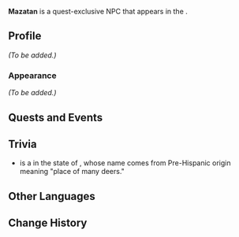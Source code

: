 {{Meta
<!-- Remove this template after adding the missing info -->
|missing_NPC_profile  = yes
<!--
|missing_NPC_idle     = yes
|missing_NPC_dialogue = yes
-->
}}
{{Character Infobox
|type             = Quest NPC
|image            = NPC Mazatan.png
|realname         = <!-- Optional, if different from in-game name -->
|deceased         = <!-- Past (for deceased prior to events of the game) or free response -->
|region           = Natlan
|location         = Natlan
|affiliation      = Flower-Feather Clan
|title            = 

|ancestry         = <!-- Clan/family -->
|father           = 
|mother           = 
|spouse           = 
|sibling          = 
|child            = 
|relative         = 

|voiceEN          = 
|voiceCN          = 
|voiceJP          = 
|voiceKR          = 
}}
'''Mazatan''' is a quest-exclusive NPC that appears in the {{Quest|Black Stone Under a White Stone}}.
<!--
==Location==
{{subst:#tag:gallery|
NPC Location {{subst:#titleparts:{{subst:PAGENAME}}}}.png{{subst:!}}{{subst:#titleparts:{{subst:PAGENAME}}}}'s location
NPC Location {{subst:#titleparts:{{subst:PAGENAME}}}} Context.png{{subst:!}}Additional context
}}
-->
==Profile==
<!--Detailed story/lore information goes here.-->
''(To be added.)''

===Appearance===
<!--Keep appearance section short and concise. Limit to 2 paragraphs with 3-4 sentences each.-->
''(To be added.)''

==Quests and Events==
{{Quests and Events}}
<!--
==Idle Quotes==
{{Dialogue Start}}
: {{DIcon|Idle}} {{Tx}}
:: {{A|VO {{subst:#titleparts:{{subst:PAGENAME}}}} 01.ogg}} "{{Tx}}"
{{Dialogue End}}

==Dialogue==
{{Dialogue Start}}
:'''{{subst:#titleparts:{{subst:PAGENAME}}}}:''' 
:{{DIcon}}
{{Dialogue End}}
<!--
==Event Dialogue==
===Event Name===
{{Dialogue Start}}
:'''{{subst:#titleparts:{{subst:PAGENAME}}}}:'''
{{Dialogue End}}
-->
==Trivia==
*{{w|Mazatán, Chiapas|Mazatán}} is a {{w|Municipalities of Chiapas|municipality}} in the {{w|Mexico|Mexican}} state of {{w|Chiapas}}, whose name comes from Pre-Hispanic origin meaning "place of many deers."

==Other Languages==
{{Other Languages|default_hidden=1
|en      = Mazatan
|zhs     = 马扎坦
|zhs_rm  = Mǎzhātǎn
|zht     = 馬扎坦
|zht_rm  = Mǎzhātǎn
|ja      = マザタン
|ko      = 마자탄
|es      = Mazatán
|fr      = Mazatan
|ru      = Масатан
|th      = Mazatan
|vi      = Mazatan
|de      = Mazatan
|id      = Mazatan
|pt      = Mazatan
|tr      = Mazatan
|it      = Mazatan
}}

==Change History==
{{Change History|5.0}}
<!--
==References==
{{Reflist}}
-->